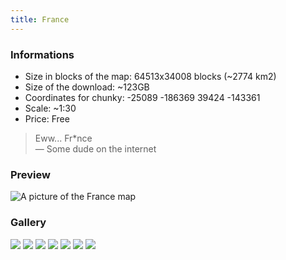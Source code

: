 ---
title: France
---


### Informations
* Size in blocks of the map: 64513x34008 blocks (~2774 km2)
* Size of the download: ~123GB
* Coordinates for chunky: -25089 -186369 39424 -143361 
* Scale: ~1:30
* Price: Free

> Eww... Fr*nce  
— Some dude on the internet

### Preview
<img src="/img/maps/previews/europe/france.webp" alt="A picture of the France map"></img>   

### Gallery
<Slider dots arrows={false} infinite slidesToShow={1} slidesToScroll={1} pauseOnHover speed={500} autoplay autoplaySpeed={3000}>
    <img src="/img/maps/gallery/europe/france/0.webp"></img>
    <img src="/img/maps/gallery/europe/france/1.webp"></img>
    <img src="/img/maps/gallery/europe/france/2.webp"></img>
    <img src="/img/maps/gallery/europe/france/3.webp"></img>
    <img src="/img/maps/gallery/europe/france/4.webp"></img>
    <img src="/img/maps/gallery/europe/france/5.webp"></img>
    <img src="/img/maps/gallery/europe/france/6.webp"></img>
</Slider>